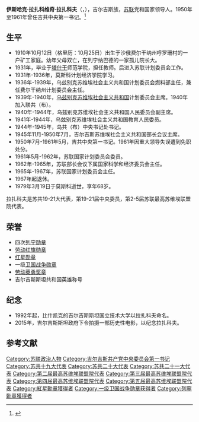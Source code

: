 {{NoteTA
|G1=Country
}}
{{Multiple issues|
{{Refimprove|time=2020-11-12T07:46:19+00:00}}
{{Prose|time=2020-11-12T07:46:19+00:00}}
}}
{{Infobox officeholder
|original_name  = Исхак Раззакович Разза́ков
|name           = 伊斯哈克·拉扎科维奇·拉扎科夫
|image          = Iskhak Razzakov 2017 stamp of Kyrgyzstan.jpg
|office         = [[吉尔吉斯苏维埃社会主义共和国|吉尔吉斯苏维埃社会主义共和国]]部长会议主席
|term_start     = 1945年11月14日
|term_end       = 1950年7月10日
|predecessor    = [[图拉拜·库拉托维奇·库拉托夫|图拉拜·库拉托维奇·库拉托夫]]
|successor      = [[阿布迪·苏尔库洛维奇·苏尔库洛夫|阿布迪·苏尔库洛维奇·苏尔库洛夫]]
|office2         = [[吉尔吉斯共产党|吉尔吉斯共产党]]中央第一书记
|term_start2     = 1950年7月10日
|term_end2       = 1961年5月9日
|predecessor2    = [[尼古拉·谢苗诺维奇·波戈柳波夫|尼古拉·谢苗诺维奇·波戈柳波夫]]
|successor2      = [[图尔达昆·乌苏巴利耶维奇·乌苏巴利耶夫|图尔达昆·乌苏巴利耶维奇·乌苏巴利耶夫]]
|birth_date     = {{OldStyleDate|1910年|10月25日|10月12日}}
|birth_place    = {{flag|Russian Empire}}[[费尔干纳州|费尔干纳州]]呼罗珊村
|death_date     = {{Death date and age|1979|3|19|1910|10|25}}
|death_place    = {{URS}}[[莫斯科|莫斯科]]
|party          = [[苏联共产党|苏联共产党]]
|nationality   = {{flag|Russian Empire}}（1910－1917）<br>{{flag|Russian SFSR|1918}}（1917-1922）<br>{{URS}}（1922－1979）
|occupation     =  政治家
|awards={{{!}} style="background:transparent"
{{!}}{{列宁勋章}}{{!!}}{{列宁勋章}}{{!!}}{{列宁勋章}}{{!!}}{{列宁勋章}}
{{!}}-
{{!!}}{{劳动红旗勋章}} {{!!}}{{红星勋章}}{{!!}}{{一级卫国战争勋章}} {{!!}}{{劳动英勇奖章}}
{{!}}}
}}

'''伊斯哈克·拉扎科维奇·拉扎科夫'''（{{lang-ru|'''Исхак Раззакович Разза́ков'''}}，{{bd|1910年|10月12日（格里历：10月25日）|1979年|3月19日}}），吉尔吉斯族，[[苏联|苏联]]党和国家领导人。1950年至1961年曾任吉共中央第一书记。<ref>{{Cite web|title=Справочник по истории Коммунистической партии и Советского Союза 1898 - 1991|url=http://www.knowbysight.info/RRR/04405.asp|access-date=2020-11-12|archive-date=2018-04-03|archive-url=https://web.archive.org/web/20180403014745/http://www.knowbysight.info/RRR/04405.asp|dead-url=no}}</ref>

== 生平 ==
* 1910年10月12日（格里历：10月25日）出生于沙俄费尔干纳州呼罗珊村的一户矿工家庭。幼年父母双亡，在列宁纳巴德的一家孤儿院长大。
* 1931年，毕业于[[塔什干|塔什干]]师范学院，担任教师。后进入苏联计划委员会工作。
* 1931年-1936年，莫斯科计划经济学院学习。
* 1936年-1939年，乌兹别克苏维埃社会主义共和国计划委员会燃料部主任，兼任费尔干纳州计划委员会主任。
* 1939年-1940年，[[乌兹别克苏维埃社会主义共和国|乌兹别克苏维埃社会主义共和国]]计划委员会主席。1940年加入联共（布）。
* 1940年-1944年，乌兹别克苏维埃社会主义共和国人民委员会副主席。
* 1941年-1944年，乌兹别克苏维埃社会主义共和国教育人民委员。
* 1944年-1945年，乌共（布）中央书记处书记。
* 1945年11月-1950年7月，吉尔吉斯苏维埃社会主义共和国部长会议主席。
* 1950年7月-1961年5月，吉共中央第一书记。1961年因重大领导失误遭到免职处分。
* 1961年5月-1962年，苏联国家计划委员会委员。
* 1962年-1965年，苏联部长会议下属国家科学和经济委员会主任。
* 1965年-1967年，苏联国家计划委员会主任。
* 1967年起退休。
* 1979年3月19日于莫斯科逝世，享年68岁。
拉扎科夫是苏共19-21大代表，第19-21届中央委员，第2-5届苏联最高苏维埃联盟院代表。

== 荣誉 ==
* 四次[[列宁勋章|列宁勋章]]
* [[劳动红旗勋章|劳动红旗勋章]]
* [[红星勋章|红星勋章]]
* 一级[[卫国战争勋章|卫国战争勋章]]
* [[劳动英勇奖章|劳动英勇奖章]]
* 吉尔吉斯斯坦共和国英雄称号

== 纪念 ==
* 1992年起，比什凯克的吉尔吉斯斯坦国立技术大学以拉扎科夫命名。
* 2015年，吉尔吉斯斯坦政府下令拍摄一部历史性电影，以纪念拉扎科夫。

== 参考文献 ==
{{reflist}}

[[Category:苏联政治人物|Category:苏联政治人物]]
[[Category:吉尔吉斯共产党中央委员会第一书记|Category:吉尔吉斯共产党中央委员会第一书记]]
[[Category:苏共十九大代表|Category:苏共十九大代表]]
[[Category:苏共二十大代表|Category:苏共二十大代表]]
[[Category:苏共二十一大代表|Category:苏共二十一大代表]]
[[Category:第二届最高苏维埃联盟院代表|Category:第二届最高苏维埃联盟院代表]]
[[Category:第三届最高苏维埃联盟院代表|Category:第三届最高苏维埃联盟院代表]]
[[Category:第四届最高苏维埃联盟院代表|Category:第四届最高苏维埃联盟院代表]]
[[Category:第五届最高苏维埃联盟院代表|Category:第五届最高苏维埃联盟院代表]]
[[Category:紅星勳章獲得者|Category:紅星勳章獲得者]]
[[Category:一级卫国战争勋章获得者|Category:一级卫国战争勋章获得者]]
[[Category:列寧勳章獲得者|Category:列寧勳章獲得者]]